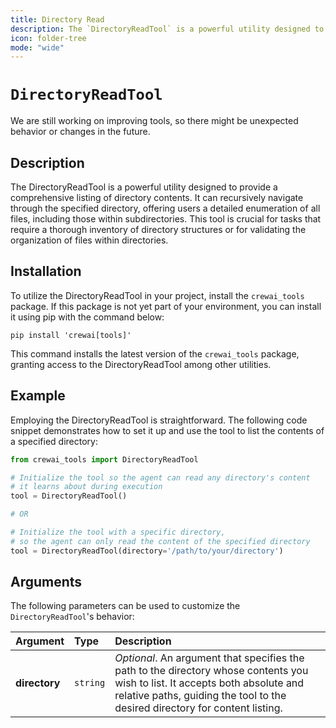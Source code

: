 ```yaml
---
title: Directory Read
description: The `DirectoryReadTool` is a powerful utility designed to provide a comprehensive listing of directory contents.
icon: folder-tree
mode: "wide"
---
```


# `DirectoryReadTool`

<Note>
    We are still working on improving tools, so there might be unexpected behavior or changes in the future.
</Note>

## Description

The DirectoryReadTool is a powerful utility designed to provide a comprehensive listing of directory contents. 
It can recursively navigate through the specified directory, offering users a detailed enumeration of all files, including those within subdirectories. 
This tool is crucial for tasks that require a thorough inventory of directory structures or for validating the organization of files within directories.

## Installation

To utilize the DirectoryReadTool in your project, install the `crewai_tools` package. If this package is not yet part of your environment, you can install it using pip with the command below:

```shell
pip install 'crewai[tools]'
```

This command installs the latest version of the `crewai_tools` package, granting access to the DirectoryReadTool among other utilities.

## Example

Employing the DirectoryReadTool is straightforward. The following code snippet demonstrates how to set it up and use the tool to list the contents of a specified directory:

```python Code
from crewai_tools import DirectoryReadTool

# Initialize the tool so the agent can read any directory's content 
# it learns about during execution
tool = DirectoryReadTool()

# OR

# Initialize the tool with a specific directory, 
# so the agent can only read the content of the specified directory
tool = DirectoryReadTool(directory='/path/to/your/directory')
```

## Arguments

The following parameters can be used to customize the `DirectoryReadTool`'s behavior:

| Argument       | Type     | Description                                                                                                                         |
|:---------------|:---------|:-------------------------------------------------------------------------------------------------------------------------------------|
| **directory**  | `string` | _Optional_. An argument that specifies the path to the directory whose contents you wish to list. It accepts both absolute and relative paths, guiding the tool to the desired directory for content listing. |
